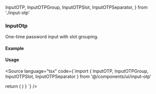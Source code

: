   InputOTP,
  InputOTPGroup,
  InputOTPSlot,
  InputOTPSeparator,
} from './input-otp'

<Meta title="UI/InputOtp/Docs" component={InputOTP} />

### InputOtp

One-time password input with slot grouping.

#### Example

<Canvas>
  <Story name="Six Digits">
    <InputOTP maxLength={6}>
      <InputOTPGroup>
        <InputOTPSlot index={0} />
        <InputOTPSlot index={1} />
        <InputOTPSlot index={2} />
      </InputOTPGroup>
      <InputOTPSeparator />
      <InputOTPGroup>
        <InputOTPSlot index={3} />
        <InputOTPSlot index={4} />
        <InputOTPSlot index={5} />
      </InputOTPGroup>
    </InputOTP>
  </Story>
</Canvas>

#### Usage

<Source language="tsx" code={`import { InputOTP, InputOTPGroup, InputOTPSlot, InputOTPSeparator } from '@/components/ui/input-otp'

  return (
    <InputOTP maxLength={6}>
      <InputOTPGroup>
        <InputOTPSlot index={0} />
        <InputOTPSlot index={1} />
        <InputOTPSlot index={2} />
      </InputOTPGroup>
      <InputOTPSeparator />
      <InputOTPGroup>
        <InputOTPSlot index={3} />
        <InputOTPSlot index={4} />
        <InputOTPSlot index={5} />
      </InputOTPGroup>
    </InputOTP>
  )
}
`} />
